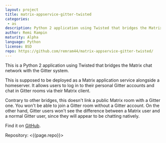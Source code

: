 ```yaml
---
layout: project
title: matrix-appservice-gitter-twisted
categories: 
 - as
description: Python 2 application using Twisted that bridges the Matrix chat network with Gitter.
author: Remi Rampin
maturity: Alpha
language: Python
license: BSD
repo: https://github.com/remram44/matrix-appservice-gitter-twisted/
---
```


This is a Python 2 application using Twisted that bridges the Matrix chat network with the Gitter system.

This is supposed to be deployed as a Matrix application service alongside a homeserver. It allows users to log in to their personal Gitter accounts and chat in Gitter rooms via their Matrix client.

Contrary to other bridges, this doesn't link a public Matrix room with a Gitter one. You won't be able to join a Gitter room without a Gitter account. On the other hand, Gitter users won't see the difference between a Matrix user and a normal Gitter user, since they will appear to be chatting natively.

Find it on [GitHub](https://github.com/remram44/matrix-appservice-gitter-twisted/).

Repository: <{{page.repo}}>
